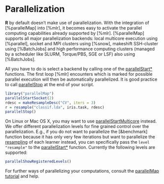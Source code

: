 # Parallelization

**R** by default doesn't make use of parallelization.
With the integration of [%parallelMap] into [%mlr], it becomes easy to activate the parallel computing capabilities already supported by [%mlr].
[%parallelMap] supports all major parallelization backends: local multicore execution using [%parallel], socket and MPI clusters using [%snow], makeshift SSH-cluster using [%BatchJobs] and high performance computing clusters (managed by a scheduler like SLURM, Torque/PBS, SGE or LSF) also using [%BatchJobs].

All you have to do is select a backend by calling one of the
[parallelStart*](&parallelMap::parallelStart) functions.
The first loop [%mlr] encounters which is marked for possible parallel execution will then be automatically parallelized.
It is good practice to call [parallelStop](&parallelMap::parallelStop) at the end of your script.

```r
library("parallelMap")
parallelStartSocket(2)
rdesc = makeResampleDesc("CV", iters = 3)
r = resample("classif.lda", iris.task, rdesc)
parallelStop()
```

On Linux or Mac OS X, you may want to use
[parallelStartMulticore](&parallelMap::parallelStartMulticore) instead.
We offer different parallelization levels for fine grained control over the parallelization.
E.g., if you do not want to parallelize the [&benchmark] function because it has only very
few iterations but want to parallelize the [resampling](&resample) of each learner instead,
you can specifically pass the ``level`` `"resample"` to the
[parallelStart*](&parallelMap::parallelStart) function.
Currently the following levels are supported:
```r
parallelShowRegisteredLevels()
```

For further ways of parallelizing your computations, consult the
[parallelMap tutorial](https://github.com/berndbischl/parallelMap#parallelmap) and help.
